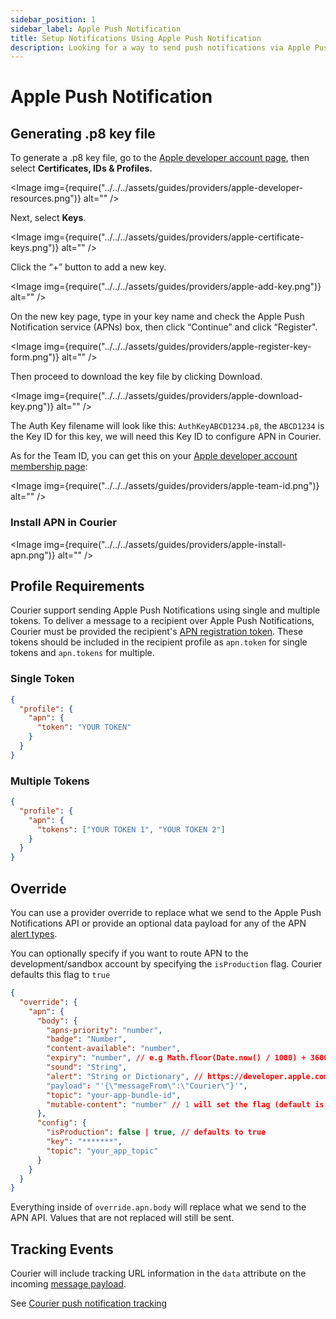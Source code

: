 ```yaml
---
sidebar_position: 1
sidebar_label: Apple Push Notification
title: Setup Notifications Using Apple Push Notification
description: Looking for a way to send push notifications via Apple Push Notification? This step-by-step tutorial will show you how to integrate Apple Push Notification's API the easy way.
---
```



# Apple Push Notification

## Generating .p8 key file

To generate a .p8 key file, go to the [Apple developer account page](https://developer.apple.com/account/), then select **Certificates, IDs & Profiles.**

<Image img={require("../../../assets/guides/providers/apple-developer-resources.png")} alt="" />

Next, select **Keys**.

<Image img={require("../../../assets/guides/providers/apple-certificate-keys.png")} alt="" />

Click the “+” button to add a new key.

<Image img={require("../../../assets/guides/providers/apple-add-key.png")} alt="" />

On the new key page, type in your key name and check the Apple Push Notification service (APNs) box, then click “Continue” and click “Register".

<Image img={require("../../../assets/guides/providers/apple-register-key-form.png")} alt="" />

Then proceed to download the key file by clicking Download.

<Image img={require("../../../assets/guides/providers/apple-download-key.png")} alt="" />

The Auth Key filename will look like this: `AuthKeyABCD1234.p8`, the `ABCD1234` is the Key ID for this key, we will need this Key ID to configure APN in Courier.

As for the Team ID, you can get this on your [Apple developer account membership page](https://developer.apple.com/account/#/membership):

<Image img={require("../../../assets/guides/providers/apple-team-id.png")} alt="" />

### Install APN in Courier

<Image img={require("../../../assets/guides/providers/apple-install-apn.png")} alt="" />

## Profile Requirements

Courier support sending Apple Push Notifications using single and multiple tokens. To deliver a message to a recipient over Apple Push Notifications, Courier must be provided the recipient's [APN registration token](https://developer.apple.com/documentation/usernotifications/registering_your_app_with_apns). These tokens should be included in the recipient profile as `apn.token` for single tokens and `apn.tokens` for multiple.

### Single Token

```json title=JSON
{
  "profile": {
    "apn": {
      "token": "YOUR TOKEN"
    }
  }
}
```

### Multiple Tokens

```json title=JSON
{
  "profile": {
    "apn": {
      "tokens": ["YOUR TOKEN 1", "YOUR TOKEN 2"]
    }
  }
}
```

## Override

You can use a provider override to replace what we send to the Apple Push Notifications API or provide an optional data payload for any of the APN [alert types](https://developer.apple.com/library/archive/documentation/NetworkingInternet/Conceptual/RemoteNotificationsPG/PayloadKeyReference.html#//apple_ref/doc/uid/TP40008194-CH17-SW5).

You can optionally specify if you want to route APN to the development/sandbox account by specifying the `isProduction` flag. Courier defaults this flag to `true`

```json title=JSON
{
  "override": {
    "apn": {
      "body": {
      	"apns-priority": "number",
        "badge": "Number",
        "content-available": "number",
        "expiry": "number", // e.g Math.floor(Date.now() / 1000) + 3600 Expires 1 hour from now.
        "sound": "String",
        "alert": "String or Dictionary", // https://developer.apple.com/library/archive/documentation/NetworkingInternet/Conceptual/RemoteNotificationsPG/PayloadKeyReference.html#//apple_ref/doc/uid/TP40008194-CH17-SW5
        "payload": "'{\"messageFrom\":\"Courier\"}'",
        "topic": "your-app-bundle-id",
        "mutable-content": "number" // 1 will set the flag (default is unset)
      },
      "config": {
        "isProduction": false | true, // defaults to true
        "key": "*******",
        "topic": "your_app_topic"
      }
    }
  }
}
```

Everything inside of `override.apn.body` will replace what we send to the APN API. Values that are not replaced will still be sent.

## Tracking Events

Courier will include tracking URL information in the `data` attribute on the incoming [message payload](https://developer.apple.com/documentation/usernotifications/setting_up_a_remote_notification_server/sending_notification_requests_to_apns/).

See [Courier push notification tracking](../push/intro.mdx#tracking)
